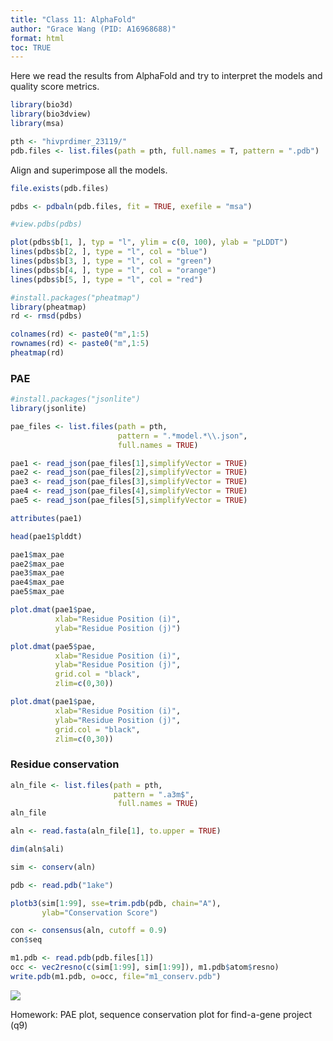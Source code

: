 ```yaml
---
title: "Class 11: AlphaFold"
author: "Grace Wang (PID: A16968688)"
format: html
toc: TRUE
---
```


Here we read the results from AlphaFold and try to interpret the models and quality score metrics. 

```r
library(bio3d)
library(bio3dview)
library(msa)

pth <- "hivprdimer_23119/"
pdb.files <- list.files(path = pth, full.names = T, pattern = ".pdb")
```

Align and superimpose all the models. 

```r
file.exists(pdb.files)
```

```r
pdbs <- pdbaln(pdb.files, fit = TRUE, exefile = "msa")

#view.pdbs(pdbs)
```

```r
plot(pdbs$b[1, ], typ = "l", ylim = c(0, 100), ylab = "pLDDT")
lines(pdbs$b[2, ], type = "l", col = "blue")
lines(pdbs$b[3, ], type = "l", col = "green")
lines(pdbs$b[4, ], type = "l", col = "orange")
lines(pdbs$b[5, ], type = "l", col = "red")
```

```r
#install.packages("pheatmap")
library(pheatmap)
rd <- rmsd(pdbs)

colnames(rd) <- paste0("m",1:5)
rownames(rd) <- paste0("m",1:5)
pheatmap(rd)
```


### PAE

```r
#install.packages("jsonlite")
library(jsonlite)
```

```r
pae_files <- list.files(path = pth,
                        pattern = ".*model.*\\.json",
                        full.names = TRUE)
```

```r
pae1 <- read_json(pae_files[1],simplifyVector = TRUE)
pae2 <- read_json(pae_files[2],simplifyVector = TRUE)
pae3 <- read_json(pae_files[3],simplifyVector = TRUE)
pae4 <- read_json(pae_files[4],simplifyVector = TRUE)
pae5 <- read_json(pae_files[5],simplifyVector = TRUE)

attributes(pae1)
```

```r
head(pae1$plddt)

pae1$max_pae
pae2$max_pae
pae3$max_pae
pae4$max_pae
pae5$max_pae
```

```r
plot.dmat(pae1$pae, 
          xlab="Residue Position (i)",
          ylab="Residue Position (j)")
```

```r
plot.dmat(pae5$pae, 
          xlab="Residue Position (i)",
          ylab="Residue Position (j)",
          grid.col = "black",
          zlim=c(0,30))

plot.dmat(pae1$pae, 
          xlab="Residue Position (i)",
          ylab="Residue Position (j)",
          grid.col = "black",
          zlim=c(0,30))
```

### Residue conservation

```r
aln_file <- list.files(path = pth,
                       pattern = ".a3m$",
                        full.names = TRUE)
aln_file
```

```r
aln <- read.fasta(aln_file[1], to.upper = TRUE)
```

```r
dim(aln$ali)
```

```r
sim <- conserv(aln)

pdb <- read.pdb("1ake")

plotb3(sim[1:99], sse=trim.pdb(pdb, chain="A"),
       ylab="Conservation Score")
```

```r
con <- consensus(aln, cutoff = 0.9)
con$seq
```

```r
m1.pdb <- read.pdb(pdb.files[1])
occ <- vec2resno(c(sim[1:99], sim[1:99]), m1.pdb$atom$resno)
write.pdb(m1.pdb, o=occ, file="m1_conserv.pdb")
```

![](M1_CONSERV.PDB.png)

Homework: PAE plot, sequence conservation plot for find-a-gene project (q9)

